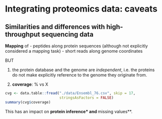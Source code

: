 # Integrating proteomics data: caveats

## Similarities and differences with high-throughput sequencing data

**Mapping** of
- peptides along protein sequences (although not explicitly considered
  a mapping task)
- short reads along genome coordinates

BUT

1. the protein database and the genome are _independent_, i.e. the
   proteins do not make explicitly reference to the genome they
   originate from.

2. **coverage**: % vs X

```r
cvg <- data.table::fread("./data/Ensembl_76.csv", skip = 17,
                         stringsAsFactors = FALSE)
summary(cvg$coverage)
```

This has an impact on **protein inference* and **missing values**.
